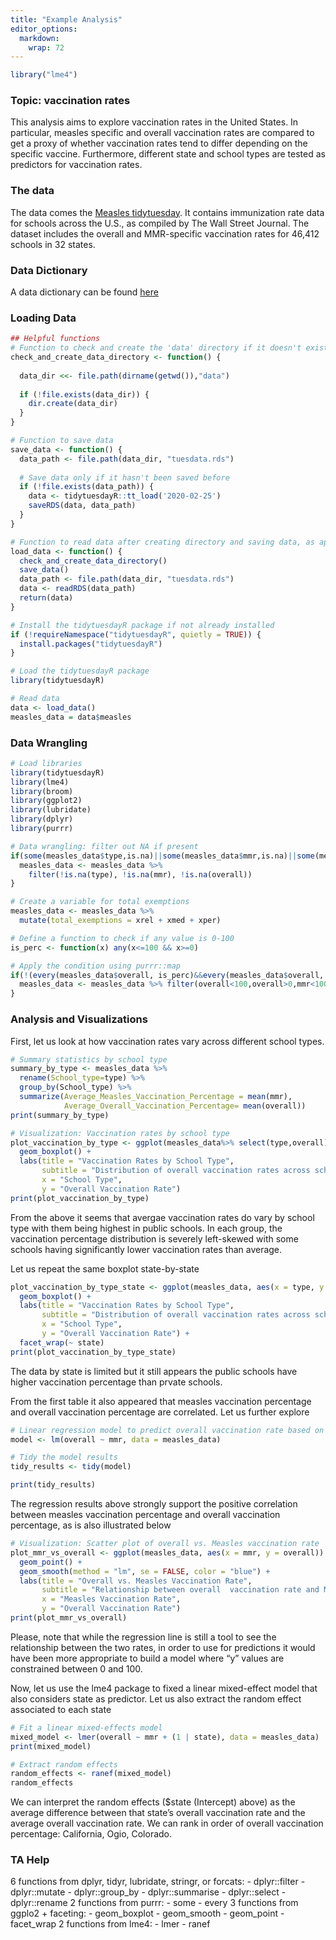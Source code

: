```yaml
---
title: "Example Analysis"
editor_options: 
  markdown: 
    wrap: 72
---
```


```{=html}
<!--
%\VignetteEngine{knitr::rmarkdown}
%\VignetteIndexEntry{Example Analysis}
-->
```
```r
library("lme4")
```

### Topic: vaccination rates

This analysis aims to explore vaccination rates in the United States. In
particular, measles specific and overall vaccination rates are compared
to get a proxy of whether vaccination rates tend to differ depending on
the specific vaccine. Furthermore, different state and school types are
tested as predictors for vaccination rates.

### The data

The data comes the [Measles
tidytuesday](https://github.com/rfordatascience/tidytuesday/blob/master/data/2020/2020-02-25/readme.md#measles).
It contains immunization rate data for schools across the U.S., as
compiled by The Wall Street Journal. The dataset includes the overall
and MMR-specific vaccination rates for 46,412 schools in 32 states.

### Data Dictionary

A data dictionary can be found
[here](https://github.com/rfordatascience/tidytuesday/blob/master/data/2020/2020-02-25/readme.md#data-dictionary)

### Loading Data

```r
## Helpful functions
# Function to check and create the 'data' directory if it doesn't exist
check_and_create_data_directory <- function() {
  
  data_dir <<- file.path(dirname(getwd()),"data")
  
  if (!file.exists(data_dir)) {
    dir.create(data_dir)
  } 
}

# Function to save data
save_data <- function() {
  data_path <- file.path(data_dir, "tuesdata.rds")
  
  # Save data only if it hasn't been saved before
  if (!file.exists(data_path)) {
    data <- tidytuesdayR::tt_load('2020-02-25')
    saveRDS(data, data_path)
  }
}

# Function to read data after creating directory and saving data, as appropriate
load_data <- function() {
  check_and_create_data_directory()
  save_data()
  data_path <- file.path(data_dir, "tuesdata.rds")
  data <- readRDS(data_path)
  return(data)
}

```

```r
# Install the tidytuesdayR package if not already installed
if (!requireNamespace("tidytuesdayR", quietly = TRUE)) {
  install.packages("tidytuesdayR")
}

# Load the tidytuesdayR package
library(tidytuesdayR)

# Read data
data <- load_data()
measles_data = data$measles
```

### Data Wrangling

```r
# Load libraries
library(tidytuesdayR)
library(lme4)
library(broom)
library(ggplot2)
library(lubridate)
library(dplyr)
library(purrr)

# Data wrangling: filter out NA if present
if(some(measles_data$type,is.na)||some(measles_data$mmr,is.na)||some(measles_data$overall,is.na)){
  measles_data <- measles_data %>%
    filter(!is.na(type), !is.na(mmr), !is.na(overall))   
}

# Create a variable for total exemptions
measles_data <- measles_data %>%
  mutate(total_exemptions = xrel + xmed + xper)

# Define a function to check if any value is 0-100
is_perc <- function(x) any(x<=100 && x>=0)

# Apply the condition using purrr::map
if(!(every(measles_data$overall, is_perc)&&every(measles_data$overall, is_perc))) {
  measles_data <- measles_data %>% filter(overall<100,overall>0,mmr<100,mmr>0)
}
```

### Analysis and Visualizations

First, let us look at how vaccination rates vary across different school
types.

```r
# Summary statistics by school type
summary_by_type <- measles_data %>% 
  rename(School_type=type) %>%
  group_by(School_type) %>%
  summarize(Average_Measles_Vaccination_Percentage = mean(mmr),
            Average_Overall_Vaccination_Percentage= mean(overall))
print(summary_by_type)
```

```r
# Visualization: Vaccination rates by school type
plot_vaccination_by_type <- ggplot(measles_data%>% select(type,overall), aes(x = type, y = overall)) +
  geom_boxplot() +
  labs(title = "Vaccination Rates by School Type",
       subtitle = "Distribution of overall vaccination rates across school types",
       x = "School Type",
       y = "Overall Vaccination Rate")
print(plot_vaccination_by_type)
```

From the above it seems that avergae vaccination rates do vary by school
type with them being highest in public schools. In each group, the
vaccination percentage distribution is severely left-skewed with some
schools having significantly lower vaccination rates than average.

Let us repeat the same boxplot state-by-state

```r
plot_vaccination_by_type_state <- ggplot(measles_data, aes(x = type, y = overall)) +
  geom_boxplot() +
  labs(title = "Vaccination Rates by School Type",
       subtitle = "Distribution of overall vaccination rates across school types by state",
       x = "School Type",
       y = "Overall Vaccination Rate") +
  facet_wrap(~ state)
print(plot_vaccination_by_type_state)
```
The data by state is limited but it still appears the public schools have higher vaccination percentage than prvate schools.

From the first table it also appeared that measles vaccination percentage and overall
vaccination percentage are correlated. Let us further explore

```r
# Linear regression model to predict overall vaccination rate based on MMR rate
model <- lm(overall ~ mmr, data = measles_data)

# Tidy the model results
tidy_results <- tidy(model)

print(tidy_results)
```

The regression results above strongly support the positive correlation
between measles vaccination percentage and overall vaccination
percentage, as is also illustrated below

```r
# Visualization: Scatter plot of overall vs. Measles vaccination rate
plot_mmr_vs_overall <- ggplot(measles_data, aes(x = mmr, y = overall)) +
  geom_point() +
  geom_smooth(method = "lm", se = FALSE, color = "blue") +
  labs(title = "Overall vs. Measles Vaccination Rate",
       subtitle = "Relationship between overall  vaccination rate and Measles, Mumps, and Rubella (MMR) rate",
       x = "Measles Vaccination Rate",
       y = "Overall Vaccination Rate")
print(plot_mmr_vs_overall)
```

Please, note that while the regression line is still a tool to see the
relationship between the two rates, in order to use for predictions it
would have been more appropriate to build a model where "y" values are
constrained between 0 and 100.

Now, let us use the lme4 package to fixed a linear mixed-effect model that also considers state as predictor.
Let us also extract the random effect associated to each state
```r
# Fit a linear mixed-effects model
mixed_model <- lmer(overall ~ mmr + (1 | state), data = measles_data)
print(mixed_model)

# Extract random effects
random_effects <- ranef(mixed_model)
random_effects
```
We can interpret the random effects ($state (Intercept) above) as the average difference between that state's overall vaccination rate and the average overall vaccination rate. We can rank in order of overall vaccination percentage: California, Ogio, Colorado.

### TA Help

6 functions from dplyr, tidyr, lubridate, stringr, or forcats: 
-   dplyr::filter 
-   dplyr::mutate 
-   dplyr::group_by
-   dplyr::summarise
-   dplyr::select
-   dplyr::rename
2 functions from purrr: 
-   some 
-   every 
3 functions from ggplo2 + faceting: 
-   geom_boxplot 
-   geom_smooth 
-   geom_point 
-   facet_wrap 
2 functions from lme4: 
-   lmer
-   ranef
